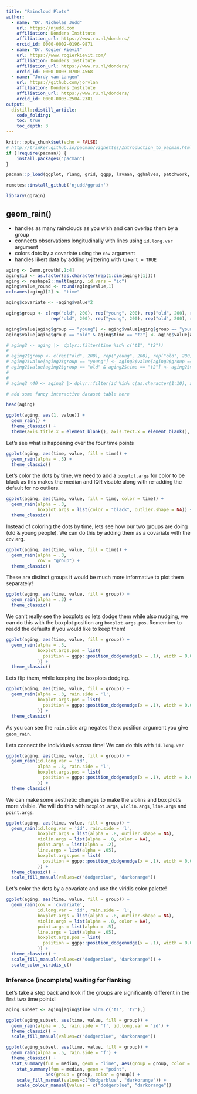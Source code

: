 ```yaml
---
title: "Raincloud Plots"
author:
  - name: "Dr. Nicholas Judd"
    url: https://njudd.com
    affiliation: Donders Institute
    affiliation_url: https://www.ru.nl/donders/
    orcid_id: 0000-0002-0196-9871
  - name: "Dr. Rogier Kievit"
    url: https://www.rogierkievit.com/
    affiliation: Donders Institute
    affiliation_url: https://www.ru.nl/donders/
    orcid_id: 0000-0003-0700-4568
  - name: "Jordy van Langen"
    url: https://github.com/jorvlan
    affiliation: Donders Institute
    affiliation_url: https://www.ru.nl/donders/
    orcid_id: 0000-0003-2504-2381
output:
  distill::distill_article:
    code_folding:
    toc: true
    toc_depth: 3
---
```


```r
knitr::opts_chunk$set(echo = FALSE)
# http://trinker.github.io/pacman/vignettes/Introduction_to_pacman.html
if (!require(pacman)) {
    install.packages("pacman")
}

pacman::p_load(ggplot, rlang, grid, ggpp, lavaan, gghalves, patchwork, remotes)

remotes::install_github('njudd/ggrain')

library(ggrain)

```

## geom_rain()

* handles as many rainclouds as you wish and can overlap them by a group
* connects observations longitudinally with lines using `id.long.var` argument
* colors dots by a covariate using the `cov` argument
* handles likert data by adding y-jittering with `likert = TRUE`


```r

aging <- Demo.growth[,1:4]
aging$id <- as.factor(as.character(rep(1:dim(aging)[1])))
aging <- reshape2::melt(aging, id.vars = "id")
aging$value_round <- round(aging$value,1)
colnames(aging)[2] <- "time"

aging$covariate <- -aging$value*2

aging$group <- c(rep("old", 200), rep("young", 200), rep("old", 200), rep("young", 200),
                 rep("old", 200), rep("young", 200), rep("old", 200), rep("young", 200))

aging$value[aging$group == "young"] <- aging$value[aging$group == "young"] + 1
aging$value[aging$group == "old" & aging$time == "t2"] <- aging$value[aging$group == "old" & aging$time == "t2"] -2

# aging2 <- aging |>  dplyr::filter(time %in% c("t1", "t2"))
# 
# aging2$group <- c(rep("old", 200), rep("young", 200), rep("old", 200), rep("young", 200))
# aging2$value[aging2$group == "young"] <- aging2$value[aging2$group == "young"] + 1
# aging2$value[aging2$group == "old" & aging2$time == "t2"] <- aging2$value[aging2$group == "old" & aging2$time == "t2"] -2
# 
# 
# aging2_n40 <- aging2 |> dplyr::filter(id %in% c(as.character(1:10), as.character(200:210), as.character(400:410), as.character(600:610)))

```

```r

# add some fancy interactive dataset table here

head(aging)

```


```r

ggplot(aging, aes(1, value)) +
  geom_rain() +
  theme_classic() +
  theme(axis.title.x = element_blank(), axis.text.x = element_blank(), axis.ticks.x = element_blank())
```
Let's see what is happening over the four time points

```r

ggplot(aging, aes(time, value, fill = time)) +
  geom_rain(alpha = .3) +
  theme_classic()
```

Let's color the dots by time, we need to add a `boxplot.args` for color to be black as this makes the median and IQR visable along with re-adding the default for no outliers.


```r

ggplot(aging, aes(time, value, fill = time, color = time)) +
  geom_rain(alpha = .3,
            boxplot.args = list(color = "black", outlier.shape = NA)) +
  theme_classic()
```

Instead of coloring the dots by time, lets see how our two groups are doing (old & young people).
We can do this by adding them as a covariate with the `cov` arg.

```r

ggplot(aging, aes(time, value, fill = time)) +
  geom_rain(alpha = .3,
            cov = "group") +
  theme_classic()
```


These are distinct groups it would be much more informative to plot them separately!

```r

ggplot(aging, aes(time, value, fill = group)) +
  geom_rain(alpha = .3) +
  theme_classic()
```

We can't really see the boxplots so lets dodge them while also nudging, we can do this with the boxplot position arg `boxplot.args.pos`. Remember to readd the defaults if you would like to keep them!

```r

ggplot(aging, aes(time, value, fill = group)) +
  geom_rain(alpha = .3, 
            boxplot.args.pos = list(
              position = ggpp::position_dodgenudge(x = .1), width = 0.05
            )) +
  theme_classic()
```

Lets flip them, while keeping the boxplots dodging.

```r

ggplot(aging, aes(time, value, fill = group)) +
  geom_rain(alpha = .3, rain.side = 'l',
            boxplot.args.pos = list(
              position = ggpp::position_dodgenudge(x = .1), width = 0.05
            )) +
  theme_classic()
```
As you can see the `rain.side` arg negates the x position argument you give `geom_rain`.

Lets connect the individuals across time! We can do this with `id.long.var`

```r

ggplot(aging, aes(time, value, fill = group)) +
  geom_rain(id.long.var = 'id',
            alpha = .3, rain.side = 'l',
            boxplot.args.pos = list(
              position = ggpp::position_dodgenudge(x = .1), width = 0.05
            )) +
  theme_classic()
```


We can make some aesthetic changes to make the violins and box plot's more visible. We will do this with `boxplot.args`, `violin.args`, `line.args` and `point.args`.


```r

ggplot(aging, aes(time, value, fill = group)) +
  geom_rain(id.long.var = 'id', rain.side = 'l',
            boxplot.args = list(alpha = .8, outlier.shape = NA),
            violin.args = list(alpha = .8, color = NA),
            point.args = list(alpha = .2),
            line.args = list(alpha = .05),
            boxplot.args.pos = list(
              position = ggpp::position_dodgenudge(x = .1), width = 0.05
            )) +
  theme_classic() +
  scale_fill_manual(values=c("dodgerblue", "darkorange"))
```


Let's color the dots by a covariate and use the viridis color palette!

```r

ggplot(aging, aes(time, value, fill = group)) +
  geom_rain(cov = 'covariate', 
            id.long.var = 'id', rain.side = 'l',
            boxplot.args = list(alpha = .8, outlier.shape = NA),
            violin.args = list(alpha = .8, color = NA),
            point.args = list(alpha = .5),
            line.args = list(alpha = .05),
            boxplot.args.pos = list(
              position = ggpp::position_dodgenudge(x = .1), width = 0.05
            )) +
  theme_classic() +
  scale_fill_manual(values=c("dodgerblue", "darkorange")) +
  scale_color_viridis_c()
```

### Inference (incomplete) waiting for flanking

Let's take a step back and look if the groups are significantly different in the first two time points!

```r

aging_subset <- aging[aging$time %in% c('t1', 't2'),]

ggplot(aging_subset, aes(time, value, fill = group)) +
  geom_rain(alpha = .5, rain.side = 'f', id.long.var = 'id') +
  theme_classic() +
  scale_fill_manual(values=c("dodgerblue", "darkorange"))
```

```r

ggplot(aging_subset, aes(time, value, fill = group)) +
  geom_rain(alpha = .5, rain.side = 'f') +
  theme_classic() +
  stat_summary(fun = median, geom = "line", aes(group = group, color = group)) +
    stat_summary(fun = median, geom = "point",
               aes(group = group, color = group)) +
    scale_fill_manual(values=c("dodgerblue", "darkorange")) +
    scale_colour_manual(values = c("dodgerblue", "darkorange"))



```








